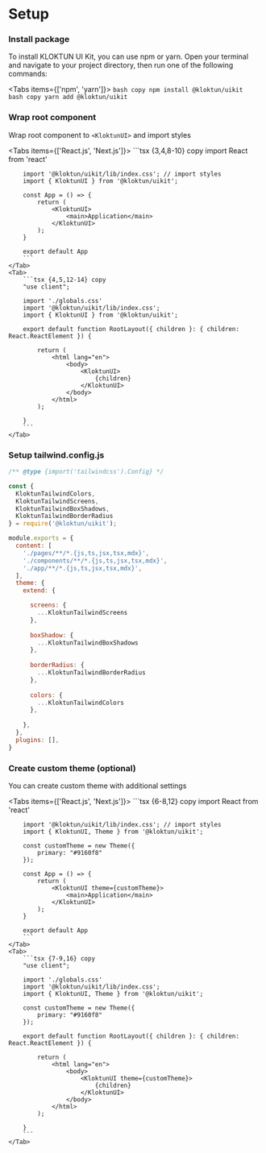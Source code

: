 
# Setup

<Steps>
 
### Install package

To install KLOKTUN UI Kit, you can use npm or yarn. Open your terminal and navigate to your project directory, then run one of the following commands:

<Tabs items={['npm', 'yarn']}>
    <Tab>
        ```bash copy
        npm install @kloktun/uikit
        ```
    </Tab>
    <Tab>
        ```bash copy
        yarn add @kloktun/uikit
        ```
    </Tab>
</Tabs>

### Wrap root component
 
Wrap root component to `<KloktunUI>` and import styles

<Tabs items={['React.js', 'Next.js']}>
    <Tab>
        ```tsx {3,4,8-10} copy
        import React from 'react'

        import '@kloktun/uikit/lib/index.css'; // import styles
        import { KloktunUI } from '@kloktun/uikit';

        const App = () => {
            return (
                <KloktunUI>
                    <main>Application</main>
                </KloktunUI>
            );
        }

        export default App
        ``` 
    </Tab>
    <Tab>
        ```tsx {4,5,12-14} copy
        "use client";

        import './globals.css'
        import '@kloktun/uikit/lib/index.css';
        import { KloktunUI } from '@kloktun/uikit';

        export default function RootLayout({ children }: { children: React.ReactElement }) {

            return (
                <html lang="en">
                    <body>
                        <KloktunUI>
                            {children}
                        </KloktunUI> 
                    </body>
                </html>
            );

        }
        ``` 
    </Tab>

</Tabs>


### Setup tailwind.config.js

```js {3-8,20,24,28,32} copy
/** @type {import('tailwindcss').Config} */

const {
  KloktunTailwindColors,
  KloktunTailwindScreens,
  KloktunTailwindBoxShadows,
  KloktunTailwindBorderRadius 
} = require('@kloktun/uikit');

module.exports = {
  content: [
    './pages/**/*.{js,ts,jsx,tsx,mdx}',
    './components/**/*.{js,ts,jsx,tsx,mdx}',
    './app/**/*.{js,ts,jsx,tsx,mdx}',
  ],
  theme: {
    extend: {

      screens: {
        ...KloktunTailwindScreens
      },
 
      boxShadow: {
        ...KloktunTailwindBoxShadows
      },
 
      borderRadius: {
        ...KloktunTailwindBorderRadius
      },
 
      colors: {
        ...KloktunTailwindColors
      },
      
    },
  },
  plugins: [],
}
```

### Create custom theme (optional)

You can create custom theme with additional settings

<Tabs items={['React.js', 'Next.js']}>
    <Tab>
        ```tsx {6-8,12} copy
        import React from 'react'

        import '@kloktun/uikit/lib/index.css'; // import styles
        import { KloktunUI, Theme } from '@kloktun/uikit';

        const customTheme = new Theme({
            primary: "#9160f8"
        });

        const App = () => {
            return (
                <KloktunUI theme={customTheme}>
                    <main>Application</main>
                </KloktunUI>
            );
        }

        export default App
        ``` 
    </Tab>
    <Tab>
        ```tsx {7-9,16} copy
        "use client";

        import './globals.css'
        import '@kloktun/uikit/lib/index.css';
        import { KloktunUI, Theme } from '@kloktun/uikit';

        const customTheme = new Theme({
            primary: "#9160f8"
        });

        export default function RootLayout({ children }: { children: React.ReactElement }) {

            return (
                <html lang="en">
                    <body>
                        <KloktunUI theme={customTheme}>
                            {children}
                        </KloktunUI> 
                    </body>
                </html>
            );

        }
        ``` 
    </Tab>

</Tabs>

</Steps>